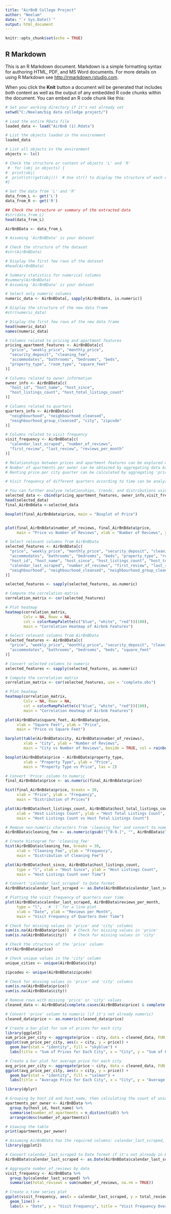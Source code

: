 ---
title: "AirBnB College Project"
author: "Neelam"
date: "`r Sys.Date()`"
output: html_document
---

```{r setup, include=FALSE}
knitr::opts_chunk$set(echo = TRUE)
```

## R Markdown

This is an R Markdown document. Markdown is a simple formatting syntax for authoring HTML, PDF, and MS Word documents. For more details on using R Markdown see <http://rmarkdown.rstudio.com>.

When you click the **Knit** button a document will be generated that includes both content as well as the output of any embedded R code chunks within the document. You can embed an R code chunk like this:


```{r}
# Set your working directory if it's not already set
setwd("C:/Neelam/big data colledge project/")

# Load the entire RData file
loaded_data <- load("AirBnB (1).Rdata")

# List the objects loaded in the environment
loaded_data

# List all objects in the environment
objects <- ls()

# Check the structure or content of objects 'L' and 'R'
 #  for (obj in objects) {
#  print(obj)
#  print(str(get(obj)))  # Use str() to display the structure of each object
#}

# Get the data from 'L' and 'R'
data_from_L <- get('L')
data_from_R <- get('R')

## Check the structure or summary of the extracted data
#str(data_from_L)
head(data_from_L)

AirBnBData <- data_from_L

```


```{r}
# Assuming 'AirBnBData' is your dataset

# Check the structure of the dataset
#str(AirBnBData)

# Display the first few rows of the dataset
#head(AirBnBData)

# Summary statistics for numerical columns
#summary(AirBnBData)
# Assuming 'AirBnBData' is your dataset

# Select only numeric columns
numeric_data <- AirBnBData[, sapply(AirBnBData, is.numeric)]

# Display the structure of the new data frame
#str(numeric_data)

# Display the first few rows of the new data frame
head(numeric_data)
names(numeric_data)
```


```{r}
# Columns related to pricing and apartment features
pricing_apartment_features <- AirBnBData[c(
  "price", "weekly_price", "monthly_price", 
  "security_deposit", "cleaning_fee", 
  "accommodates", "bathrooms", "bedrooms", "beds", 
  "property_type", "room_type", "square_feet"
)]

# Columns related to owner information
owner_info <- AirBnBData[c(
  "host_id", "host_name", "host_since", 
  "host_listings_count", "host_total_listings_count"
)]

# Columns related to quarters
quarters_info <- AirBnBData[c(
  "neighbourhood", "neighbourhood_cleansed", 
  "neighbourhood_group_cleansed", "city", "zipcode"
)]

# Columns related to visit frequency
visit_frequency <- AirBnBData[c(
  "calendar_last_scraped", "number_of_reviews", 
  "first_review", "last_review", "reviews_per_month"
)]

# Relationships between prices and apartment features can be explored using visualizations and statistical methods.
# Number of apartments per owner can be obtained by aggregating data based on 'host_id' and counting the occurrences.
# Renting price per city quarter can be calculated by aggregating 'price' based on 'neighbourhood' or 'zipcode'.

# Visit frequency of different quarters according to time can be analyzed by plotting trends in 'reviews_per_month' or 'number_of_reviews' over time.

# You can further analyze relationships, trends, and distributions using plots, summary statistics, and aggregations based on these selected columns.
selected_data <- cbind(pricing_apartment_features, owner_info,visit_frequency , quarters_info)
head(selected_data)
final_AirBnBdata <-selected_data
```

```{r}
boxplot(final_AirBnBdata$price, main = "Boxplot of Price")



```


```{r}
plot(final_AirBnBdata$number_of_reviews, final_AirBnBdata$price, 
     main = "Price vs Number of Reviews", xlab = "Number of Reviews", ylab = "Price")

```


```{r}
# Select relevant columns from AirBnBData
selected_features <- AirBnBData[c(
  "price", "weekly_price", "monthly_price", "security_deposit", "cleaning_fee",
  "accommodates", "bathrooms", "bedrooms", "beds", "property_type", "room_type", "square_feet",
  "host_id", "host_name", "host_since", "host_listings_count", "host_total_listings_count",
  "calendar_last_scraped", "number_of_reviews", "first_review", "last_review", "reviews_per_month",
  "neighbourhood", "neighbourhood_cleansed", "neighbourhood_group_cleansed", "city"
)]

selected_features <- sapply(selected_features, as.numeric)

# Compute the correlation matrix
correlation_matrix <- cor(selected_features)

# Plot heatmap
heatmap(correlation_matrix, 
        Colv = NA, Rowv = NA, 
        col = colorRampPalette(c("blue", "white", "red"))(100),
        main = "Correlation Heatmap of Airbnb Features")

```
```{r}
# Select relevant columns from AirBnBData
selected_features <- AirBnBData[c(
  "price", "weekly_price", "monthly_price", "security_deposit", "cleaning_fee",
  "accommodates", "bathrooms", "bedrooms", "beds", "square_feet"
)]

# Convert selected columns to numeric
selected_features <- sapply(selected_features, as.numeric)

# Compute the correlation matrix
correlation_matrix <- cor(selected_features, use = "complete.obs")

# Plot heatmap
heatmap(correlation_matrix, 
        Colv = NA, Rowv = NA, 
        col = colorRampPalette(c("blue", "white", "red"))(100),
        main = "Correlation Heatmap of Airbnb Features")

```


```{r}
plot(AirBnBData$square_feet, AirBnBData$price, 
     xlab = "Square Feet", ylab = "Price", 
     main = "Price vs Square Feet")

```

```{r}
barplot(table(AirBnBData$city, AirBnBData$number_of_reviews), 
        xlab = "City", ylab = "Number of Reviews", 
        main = "City vs Number of Reviews", beside = TRUE, col = rainbow(5))

```


```{r}
boxplot(AirBnBData$price ~ AirBnBData$property_type, 
        xlab = "Property Type", ylab = "Price",
        main = "Property Type vs Price", las = 2)

```

```{r}
# Convert 'Price' column to numeric
final_AirBnBdata$price <- as.numeric(final_AirBnBdata$price)

hist(final_AirBnBdata$price, breaks = 30, 
     xlab = "Price", ylab = "Frequency",
     main = "Distribution of Prices")

```


```{r}
plot(AirBnBData$host_listings_count, AirBnBData$host_total_listings_count, 
     xlab = "Host Listings Count", ylab = "Host Total Listings Count", 
     main = "Host Listings Count vs Host Total Listings Count")


```

```{r}
# Remove non-numeric characters from 'cleaning_fee' and convert to numeric
AirBnBData$cleaning_fee <- as.numeric(gsub("[^0-9.]", "", AirBnBData$cleaning_fee))

# Create histogram for 'cleaning_fee'
hist(AirBnBData$cleaning_fee, breaks = 30, 
     xlab = "Cleaning Fee", ylab = "Frequency",
     main = "Distribution of Cleaning Fee")


```
```{r}
plot(AirBnBData$host_since, AirBnBData$host_listings_count, 
     type = "l", xlab = "Host Since", ylab = "Host Listings Count",
     main = "Host Listings Count over Time")

```


```{r}
# Convert 'calendar_last_scraped' to Date format
AirBnBData$calendar_last_scraped <- as.Date(AirBnBData$calendar_last_scraped)

# Plotting the visit frequency of quarters over time
plot(AirBnBData$calendar_last_scraped, AirBnBData$reviews_per_month,
     type = "l",   # 'l' for a line plot
     xlab = "Date", ylab = "Reviews per Month",
     main = "Visit Frequency of Quarters Over Time")

```


```{r}
# Check for missing values in 'price' and 'city' columns
sum(is.na(AirBnBData$price))  # Check for missing values in 'price'
sum(is.na(AirBnBData$city))   # Check for missing values in 'city'

# Check the structure of the 'price' column
str(AirBnBData$price)

# Check unique values in the 'city' column
unique_cities <- unique(AirBnBData$city)

zipcodeu <- unique(AirBnBData$zipcode)


```



```{r}
# Check for missing values in 'price' and 'city' columns
sum(is.na(AirBnBData$price))
sum(is.na(AirBnBData$city))

# Remove rows with missing 'price' or 'city' values
cleaned_data <- AirBnBData[complete.cases(AirBnBData$price) & complete.cases(AirBnBData$city), ]

# Convert 'price' column to numeric (if it's not already numeric)
cleaned_data$price <- as.numeric(cleaned_data$price)

# Create a bar plot for sum of prices for each city
library(ggplot2)
sum_price_per_city <- aggregate(price ~ city, data = cleaned_data, FUN = sum)
ggplot(sum_price_per_city, aes(x = city, y = price)) +
  geom_bar(stat = "identity", fill = "skyblue") +
  labs(title = "Sum of Prices for Each City", x = "City", y = "Sum of Prices")

# Create a bar plot for average price for each city
avg_price_per_city <- aggregate(price ~ city, data = cleaned_data, FUN = mean)
ggplot(avg_price_per_city, aes(x = city, y = price)) +
  geom_bar(stat = "identity", fill = "salmon") +
  labs(title = "Average Price for Each City", x = "City", y = "Average Price")

```
```{r}
library(dplyr)

# Grouping by host_id and host_name, then calculating the count of unique ids
apartments_per_owner <- AirBnBData %>%
  group_by(host_id, host_name) %>%
  summarise(number_of_apartments = n_distinct(id)) %>%
  arrange(desc(number_of_apartments))

# Viewing the table
print(apartments_per_owner)

```




```{r}
# Assuming AirBnBData has the required columns: calendar_last_scraped, number_of_reviews
library(ggplot2)

# Convert calendar_last_scraped to Date format if it's not already in Date format
AirBnBData$calendar_last_scraped <- as.Date(AirBnBData$calendar_last_scraped)

# Aggregate number_of_reviews by date
visit_frequency <- AirBnBData %>%
  group_by(calendar_last_scraped) %>%
  summarise(total_reviews = sum(number_of_reviews, na.rm = TRUE))

# Create a time series plot
ggplot(visit_frequency, aes(x = calendar_last_scraped, y = total_reviews)) +
  geom_line() +
  labs(x = "Date", y = "Visit Frequency", title = "Visit Frequency Over Time")

```